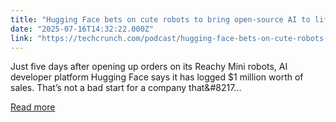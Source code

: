 ```yaml
---
title: "Hugging Face bets on cute robots to bring open-source AI to life"
date: "2025-07-16T14:32:22.000Z"
link: "https://techcrunch.com/podcast/hugging-face-bets-on-cute-robots-to-bring-open-source-ai-to-life/"
---
```


Just five days after opening up orders on its Reachy Mini robots, AI developer platform Hugging Face says it has logged $1 million worth of sales. That&#8217;s not a bad start for a company that&#8217...

[Read more](https://techcrunch.com/podcast/hugging-face-bets-on-cute-robots-to-bring-open-source-ai-to-life/)
